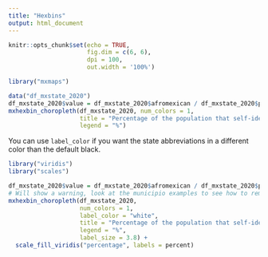 ```yaml
---
title: "Hexbins"
output: html_document
---
```


```r
knitr::opts_chunk$set(echo = TRUE, 
                      fig.dim = c(6, 6), 
                      dpi = 100, 
                      out.width = '100%')
```

```r
library("mxmaps")

data("df_mxstate_2020")
df_mxstate_2020$value = df_mxstate_2020$afromexican / df_mxstate_2020$pop * 100
mxhexbin_choropleth(df_mxstate_2020, num_colors = 1,
                    title = "Percentage of the population that self-identifies as Afro-Mexican",
                    legend = "%")

```

You can use ```label_color``` if you want the state abbreviations in a different color than the default black.

```r
library("viridis")
library("scales")

df_mxstate_2020$value = df_mxstate_2020$afromexican / df_mxstate_2020$pop 
# Will show a warning, look at the municipio examples to see how to remove it
mxhexbin_choropleth(df_mxstate_2020, 
                    num_colors = 1,
                    label_color = "white",
                    title = "Percentage of the population that self-identifies as Afro-Mexican",
                    legend = "%",
                    label_size = 3.8) +
  scale_fill_viridis("percentage", labels = percent)

```
